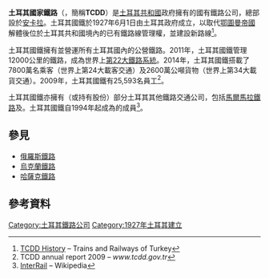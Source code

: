 {{Infobox rail
|railroad_name     = 土耳其共和國國家鐵路<br>{{lang|tr|Türkiye Cumhuriyeti Devlet Demiryolları}}
|logo_filename     = <!-- 檔案不存在 Tcdd logo.png ，可從英文維基百科取得 -->
|logo_size         = 100
|system_map        = Rail transport map of Turkey.png
|map_caption       = 土耳其國鐵網絡地圖
|map_size          = 300
|marks             = TCDD 
|image             = YHT at Ankara.JPG
|image_size        = 300
|image_caption     = TCDD的高速鐵路服務[[高速列車|高速列車]]，在[[安卡拉車站|安卡拉車站]]等候載客
|locale            = {{TUR}}
|start_year        = 1927年
|end_year          = 現在
|predecessor_line  = {{link-en|東方鐵路|Chemins de fer Orientaux}}<br>{{link-en|東方鐵路公司|Oriental Railway Company}}<br>Smyrna Cassaba鐵路<br>{{link-en|安那托利亞鐵路|Chemins de Fer Ottomans d'Anatolie}}<br>{{link-en|布爾薩－穆達尼亞鐵路|Chemin de Fer Moudania Brousse}}<br>{{link-ja|跨高加索鐵路|Transcaucasus Railway}}<br>{{link-en|南方鐵路 (土耳其)|Cenup Demiryolları|南方鐵路}}
|successor_line    = {{link-en|TCDD運輸|TCDD Taşımacılık}}（作為鐵路交通的部分解散）
|gauge             = 1,435毫米（[[標準軌|標準軌]]）
|old_gauge         = 
|electrification   = 25 kV，50 Hz AC，[[高架電纜|高架電纜]]
|length            = 10991公里<ref name=InvestinTurkey>[http://www.invest.gov.tr/en-US/sectors/Pages/TransportationAndLogistics.aspx Invest in Turkey: Transportation and logistics]</ref>
|hq_city           = 土耳其[[安卡拉|安卡拉]]
|website           = [http://www.tcdd.gov.tr www.tcdd.gov.tr ]
}}

'''土耳其國家鐵路'''（{{lang-tr|'''Türkiye Cumhuriyeti Devlet Demiryolları'''}}，簡稱'''TCDD'''）是[[土耳其共和國|土耳其共和國]]政府擁有的國有鐵路公司，總部設於[[安卡拉|安卡拉]]。土耳其國鐵於1927年6月1日由土耳其政府成立，以取代[[鄂圖曼帝國|鄂圖曼帝國]]解體後位於土耳其共和國境內的已有鐵路線管理權，並建設新路線<ref>[http://www.trainsofturkey.com/w/pmwiki.php/History/TCDD TCDD History] {{Wayback|url=http://www.trainsofturkey.com/w/pmwiki.php/History/TCDD |date=20170815140355 }} – Trains and Railways of Turkey</ref>。

土耳其國鐵擁有並營運所有土耳其國內的公營鐵路。2011年，土耳其國鐵管理12000公里的鐵路，成為世界上[[國家鐵路里程列表|第22大鐵路系統]]。2014年，土耳其國鐵搭載了7800萬名乘客（世界上第24大載客交通）及2600萬公噸貨物（世界上第34大載貨交通）。2009年，土耳其國鐵有25,593名員工<ref>TCDD annual report 2009 – ''www.tcdd.gov.tr''</ref>。

土耳其國鐵亦擁有（或持有股份）部分土耳其其他鐵路交通公司，包括[[馬爾馬拉鐵路|馬爾馬拉鐵路]]及{{link-en|伊茲密爾市郊鐵路|İZBAN}}。土耳其國鐵自1994年起成為{{link-en|InterRail|InterRail}}的成員<ref>[[InterRail|InterRail]] – Wikipedia</ref>。

==參見==
*[[俄羅斯鐵路|俄羅斯鐵路]]
*[[烏克蘭鐵路|烏克蘭鐵路]]
*[[哈薩克鐵路|哈薩克鐵路]]

== 參考資料 ==
{{Reflist}}
{{歐洲國家鐵路}}
{{歐洲題目|鐵路}}
{{亞洲題目|鐵路}}
[[Category:土耳其鐵路公司|Category:土耳其鐵路公司]]
[[Category:1927年土耳其建立|Category:1927年土耳其建立]]